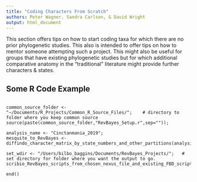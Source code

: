 ```yaml
---
title: "Coding Characters From Scratch"
authors: Peter Wagner, Sandra Carlson, & David Wright
output: html_document
---
```


This section offers tips on how to start coding taxa for which there are no prior phylogenetic studies.  This also is intended to offer tips on how to mentor someone attempting such a project.  This might also be useful for groups that have existing phylogenetic studies but for which additional comparative anatomy in the "traditional" literature might provide further characters & states.

## Some R Code Example

```

common_source_folder <- "~/Documents/R_Projects/Common_R_Source_Files/";	# directory to folder where you keep common source
source(paste(common_source_folder,"RevBayes_Setup.r",sep=""));

analysis_name <- "Cinctanmania_2019";
mesquite_to_RevBayes <- diffindo_character_matrix_by_state_numbers_and_other_partitions(analysis_name);

set_wdir <- "/Users/bilbo_baggins/Documents/RevBayes_Projects/";   # set directory for folder where you want the output to go.
scribio_RevBayes_scripts_from_chosen_nexus_file_and_existing_FBD_script_and_data(analysis_name=analysis_name,set_wdir=set_wdir);

end()

```
